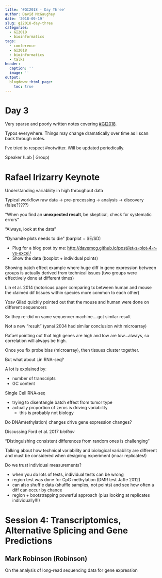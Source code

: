 ```yaml
---
title: '#GI2018 - Day Three'
author: David McGaughey
date: '2018-09-19'
slug: gi2018-day-three
categories:
  - GI2018
  - bioinformatics
tags:
  - conference
  - GI2018
  - bioinformatics
  - talks
header:
  caption: ''
  image: ''
output:
  blogdown::html_page:
    toc: true
---
```

# Day 3

Very sparse and poorly written notes covering [#GI2018](https://twitter.com/hashtag/GI2018?src=hash). 

Typos everywhere. Things may change dramatically over time as I scan back through notes.

I've tried to respect \#notwitter. Will be updated periodically. 

Speaker (Lab | Group)


# Rafael Irizarry Keynote
Understanding variabliity in high throughput data

Typical workflow
raw data -> pre-processing -> analysis -> discovery (false?????)

"When you find an **unexpected result**, be skeptical, check for systematic errors"

"Always, look at the data"

"Dynamite plots needs to die" (barplot + SE/SD)
  
  - Plug for a blog post by me: [http://davemcg.github.io/post/let-s-plot-4-r-vs-excel/](http://davemcg.github.io/post/let-s-plot-4-r-vs-excel/)
  - Show the data (boxplot + individual points)

Showing batch effect example where huge diff in gene expression between groups is actually derived from technical issues (two groups were effectively done at different times)

Lin et al. 2014 (notorious paper comparing tx between human and mouse the claimed dif tissues within species more common to each other)

Yoav Gilad quickly pointed out that the mouse and human were done on different sequencers

So they re-did on same sequencer machine....got similar result

Not a new "result" (yanai 2004 had similar conclusion with microarray)

Rafael pointing out that high genes are high and low are low...always, so correlation will always be high.

Once you fix probe bias (microarray), then tissues cluster together.

But what about Lin RNA-seq?

A lot is explained by:
  
  - number of transcripts 
  - GC content
  
Single Cell RNA-seq

  - trying to disentangle batch effect from tumor type
  - actually proportion of zeros is driving variability
    - this is probably not biology
    
Do DNAm(ethylation) changes drive gene expression changes?

Discussing Ford et al. 2017 *bioRxiv*

"Distinguishing consistent differences from random ones is challenging"

Talking about how technical variability and biological variability are different and must be considered when designing experiment (moar replicates!)

Do we trust individual measurements?

  - when you do lots of tests, individual tests can be wrong
  - region test was done for CpG methylation (DMR test Jaffe 2012)
  - can also shuffle data (shuffle samples, not points) and see how often a diff can occur by chance
  - region + bootstrapping powerful approach (plus looking at replicates individually!!!)
  
# Session 4: Transcriptomics, Alternative Splicing and Gene Predictions
## Mark Robinson (Robinson)
On the analysis of long-read sequencing data for gene expression


